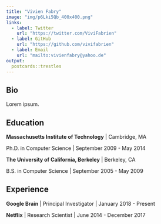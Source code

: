 ---
title: "Vivien Fabry"
image: "img/p6Lki5Qb_400x400.png"
links:
  - label: Twitter
    url: "https://twitter.com/ViviFabrien"
  - label: GitHub
    url: "https://github.com/vivifabrien"
  - label: Email
    url: "mailto:vivienfabry@yahoo.de"
output:
  postcards::trestles
---
 
## Bio

Lorem ipsum.

## Education

**Massachusetts Institute of Technology** | Cambridge, MA

Ph.D. in Computer Science | September 2009 - May 2014

**The University of California, Berkeley** | Berkeley, CA

B.S. in Computer Science | September 2005 - May 2009

## Experience

**Google Brain** | Principal Investigator | January 2018 - Present

**Netflix** | Research Scientist | June 2014 - December 2017
